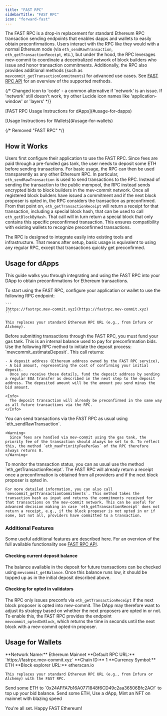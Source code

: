 ```yaml
---
title: "FAST RPC"
sidebarTitle: "FAST RPC"
icon: "forward-fast"
---
```

The FAST RPC is a drop-in replacement for standard Ethereum RPC transaction sending endpoints that enables dapps and wallets to easily obtain preconfirmations. Users interact with the RPC like they would with a normal Ethereum node (via `eth_sendRawTransaction`, `eth_getTransactionReceipt`, etc.), but under the hood, the RPC leverages mev-commit to coordinate a decentralized network of block builders who issue and honor transaction commitments. Additionally, the RPC also provides additional methods (such as `mevcommit_getTransactionCommitments`) for advanced use cases. See [FAST RPC API](/v1.1.0/developers/fast-rpc-api) for an overview of the supported methods.

<Columns cols={2}>
  <Card title="For dApps" icon="code"> {/* Changed icon to 'code' - a common alternative if 'network' is an issue. If 'network' still doesn't work, try other Lucide icon names like 'application-window' or 'layers' */}
    <p><span style={{ textDecoration: 'underline' }}>[FAST RPC Usage Instructions for dApps](#usage-for-dapps)</span></p>
  </Card>
  <Card title="For Wallets" icon="wallet">
    <p><span style={{ textDecoration: 'underline' }}>[Usage Instructions for Wallets](#usage-for-wallets)</span></p> {/* Removed "FAST RPC" */}
  </Card>
</Columns>

## How it Works

Users first configure their application to use the FAST RPC. Since fees are paid through a pre-funded gas tank, the user needs to deposit some ETH before sending transactions. For basic usage, the RPC can then be used transparently as any other Ethereum RPC. In particular, `eth_sendRawTransaction` is used to send transactions to the RPC. Instead of sending the transaction to the public mempool, the RPC instead sends encrypted bids to block builders in the mev-commit network. Once all registered block builders have issued a commitment and if the next block proposer is opted in, the RPC considers the transaction as preconfirmed. From that point on, `eth_getTransactionReceipt` will return a receipt for that transaction, including a special block hash, that can be used to call `eth_getBlockByHash`. That call will in turn return a special block that only contains this specific preconfirmed transaction. This ensures compatibility with existing wallets to recognize preconfirmed transactions.

The RPC is designed to integrate easily into existing tools and infrastructure. That means after setup, basic usage is equivalent to using any regular RPC, except that transactions quickly get preconfirmed.

## Usage for dApps
This guide walks you through integrating and using the FAST RPC into your DApp to obtain preconfirmations for Ethereum transactions.

<Steps>
  <Step title="Point your application to the FAST RPC">
    To start using the FAST RPC, configure your application or wallet to use the following RPC endpoint:

    ```
    [https://fastrpc.mev-commit.xyz](https://fastrpc.mev-commit.xyz)
    ```

    This replaces your standard Ethereum RPC URL (e.g., from Infura or Alchemy).
  </Step>
  <Step title="Deposit funds in the gas tank">
    Before submitting transactions through the FAST RPC, you must fund your gas tank. This is an internal balance used to pay for preconfirmation bids. Use the following RPC method to initiate the deposit process: `mevcommit_estimateDeposit`. This call returns:

    - A deposit address (Ethereum address owned by the FAST RPC service),
    - A bid amount, representing the cost of confirming your initial deposit.
      Once you receive these details, fund the deposit address by sending a regular EOA transfer as described in the next step to the deposit address. The deposited amount will be the amount you send minus the bid amount.

    <Info>
      The deposit transaction will already be preconfirmed in the same way as all future transactions via the RPC.
    </Info>
  </Step>
  <Step title="Submit transactions">
    You can send transactions via the FAST RPC as usual using `eth_sendRawTransaction`.

    <Warning>
      Since fees are handled via mev-commit using the gas tank, the priority fee of the transaction should always be set to 0. To reflect this, the method `eth_maxPriorityFeePerGas` of the RPC therefore always returns 0.
    </Warning>
  </Step>
  <Step title="Monitor preconf status">
    To monitor the transaction status, you can as usual use the method `eth_getTransactionReceipt`. The FAST RPC will already return a receipt once a preconfirmation is obtained from all providers and if the next block proposer is opted in.

    For more detailed information, you can also call `mevcommit_getTransactionCommitments`. This method takes the transaction hash as input and returns the commitments received for that transactions on the mev-commit network. This can be useful for advanced decision making in case `eth_getTransactionReceipt` does not return a receipt, e.g., if the block proposer is not opted in or if some, but not all, providers have committed to a transaction.
  </Step>
</Steps>

### Additional Features
Some useful additional features are described here. For an overview of the full available functionality see [FAST RPC API](/v1.1.0/developers/fast-rpc-api).

#### Checking current deposit balance

The balance available in the deposit for future transactions can be checked using `mevcommit_getBalance`. Once this balance runs low, it should be topped up as in the initial deposit described above.

#### Checking for opted in validators

The RPC only issues preconfs via `eth_getTransactionReceipt` if the next block proposer is opted into mev-commit. The DApp may therefore want to adjust its strategy based on whether the next proposers are opted in or not. To enable this, the FAST RPC provides the endpoint `mevcommit_optedInBlock`, which returns the time in seconds until the next block with a mev-commit opted-in proposer.

## Usage for Wallets

<Steps>
  <Step title={`Go to your wallet's "Add Custom RPC" screen and add the following details:`}>
    **Network Name:** Ethereum Mainnet
    **Default RPC URL:** `https://fastrpc.mev-commit.xyz`
    **Chain ID:** 1
    **Currency Symbol:** ETH
    **Block explorer URL:** etherscan.io
    
    This replaces your standard Ethereum RPC URL (e.g., from Infura or Alchemy) with the FAST RPC.
  </Step>
  <Step title="Deposit funds in the gas tank">
    Send some ETH to `0x24AFFA7b16A0771848f6CD49c2aa36506Bfc2ACf` to top up your bid balance.
  </Step>
  <Step title="Make a transaction!">
    Send some ETH, Use a dApp, Mint an NFT on mainnet with blazing speed
  </Step>
</Steps>

You're all set. Happy FAST Ethereum!
